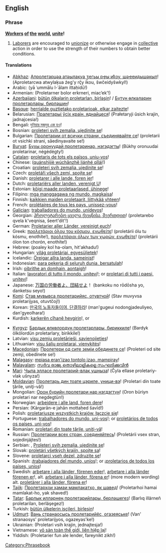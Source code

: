 ==English==

===Phrase===
{{wikipedia|Workers of the world, unite!}}
'''[[worker|Worker]]s [[of]] [[the]] [[world]], [[unite]]!'''

# [[laborer|Laborer]]s are encouraged to [[unionize]] or otherwise engage in [[collective]] action in order to use the strength of their numbers to obtain better conditions.

====Translations====
{{trans-top|workers of the world, unite}}
* [[Abkhaz]]: [[Апролетарцәа атәылақуа ӡегьы рҿы иҟоу, шәҽеидышәкыл]]! (Aproletarcwa atwylaķua źeg'y rç̆y ik̄ou, šwc̆eidyšwkyl!)
* Arabic: {{Arab|[[يا عمال العالم اتحدوا]]!}} (yā ʿummālu l-ʿālam ittaḥidū!)
* Armenian: {{Armn|[[Պրոլետարներ բոլոր երկրների, միացեք|Պրոլետարներ բոլոր երկրների, միացե՛ք]]}} (Proletarner bolor erkrneri, miac’ek’!)
* [[Azerbaijani]]: [[bütün ölkələrin proletarları, birləşin]]! / [[Бүтүн өлкәләрин пролетарлары, бирләшин]]!
* [[Basque]]: [[herrialde guztietako proletarioak, elkar zaitezte]]!
* Belarusian: [[Пралетарыі ўсіх краін, яднайцеся]]! (Prałetaryji ŭsich krajin, jadnajcesia!)
* Bengali: [[দুনিয়ার মজদুর এক হও]]!
* Bosnian: [[proleteri svih zemalja, ujedinite se]]!
* Bulgarian: [[Пролетарии от всички страни, съединявайте се]]! (proletarii ot vsichki strani, sǎedinyavaite se!)
* [[Buryat]]: [[Бүхы оронуудай пролетаринар, нэгэдэгты]]! (Bükhy oronuudai proletarinar, nėgėdėgty!)
* [[Catalan]]: [[proletaris de tots els països, uniu-vos]]!
* Chinese: {{zh-ts|全世界無產者聯合起來|全世界无产者联合起来}} ([[quánshìjiè wúchǎnzhě liánhé qǐlái]]!)
* Croatian: [[proleteri svih zemalja, ujedinite se]]!
* Czech: [[proletáři všech zemí, spojte se]]!
* Danish: [[proletarer i alle lande, foren jer]]!
* Dutch: [[proletariërs aller landen, verenigt U]]!
* Estonian: [[kõigi maade proletaarlased, ühinege]]!
* Filipino: [[mga manggagawa ng mundo, magkaisa]]!
* Finnish: [[kaikkien maiden proletaarit, liittykää yhteen]]!
* French: [[prolétaires de tous les pays, unissez-vous]]!
* [[Galician]]: [[traballadores do mundo, unídevos]]!
* Georgian: [[პროლეტარებო ყველა ქვეყნისა, შეერთდით]]! (proletarebo qvela k'veqnisa, šeert'dit'!)
* German: [[Proletarier aller Länder, vereinigt euch]]!
* Greek: [[προλετάριοι όλου του κόσμου, ενωθείτε]]! (proletárii ólu tu kósmu, enothíte!), [[προλετάριοι όλων των χωρών, ενωθείτε]]! (proletárii ólon ton chorón, enothíte!)
* Hebrew: {{lang|he|![[פועלי כל העולם התאחדו]]}} (poaley kol ha-olam, hit'akhadu!)
* Hungarian: [[világ proletárjai, egyesüljetek]]!
* Icelandic: [[Öreigar allra landa, sameinist]]!
* Indonesian: [[para pekerja di seluruh dunia, bersatulah]]!
* Irish: [[oibrithe an domhain, aontaigh]]!
* Italian: [[lavoratori di tutto il mondo, unitevi]]!; or [[proletari di tutti i paesi, unitevi]]!
* Japanese: [[万国の労働者よ、団結せよ]]！ (bankoku no rōdōsha yo, danketsu seyo!)
* [[Komi]]: [[Став мувывса пролетарийяс, отувтчой]]! (Stav muvyvsa proletarijyas, otuvtčoj!)
* Korean: [[만국의 노동자들이여, 단결하라]]! (man'gugeui nodongjadeuliyeo, dan'gyeolhara!)
* Kurdish: [[karkerên cîhanê hevgirin]]!, or {{t|ku|کرێکارانی دنیا یه‌کگرن |tr=kirêkaranî dinya yekgirin !|sc=ku-Arab}}
{{trans-mid}}
* [[Kyrgyz]]: [[Бардык өлкөлордүн пролетарлары, бириккиле]]! (Bardyk ölkölordün proletarlary, birikkile!)
* Latvian: [[visu zemju proletārieši, savienojieties]]!
* Lithuanian: [[visų šalių proletarai, vienykitės]]!
* [[Macedonian]]: [[Пролетери од сите земји обединете се]]! (Proleteri od site zemji, obedinete se!)
* [[Malagasy]]: [[mpiasa eran'izao tontolo izao, mampiray]]!
* [[Malayalam]]: [[സര്‍വ രാജ്യ തൊഴിലാളികളെ സംഘടിക്കുവിന്‍]]
* [[Mari]]: [[Чыла элласе пролетарий-влак ушныза]]! (Čyla ellase proletariy-vlak ušnyza!)
* [[Moldavian]]: [[Пролетарь дин тоате цэриле, уници-вэ]]! (Proletari din toate ţările, uniţi-vă!)
* Mongolian: [[Орон бүрийн пролетари нар нэгдэгтүн]]! (Oron büriyn proletari nar negdegtün!)
* Norwegian: [[arbeidere i alle land, foren dere]]!
* Persian: {{fa-Arab|[[کارگران جهان متحد شوید]]!}} (Kārgarān-e jahān mottaḥed šavīd!)
* Polish: [[proletariusze wszystkich krajów, łączcie się]]!
* Portuguese: [[trabalhadores do mundo, uni-vos]]!; or [[proletários de todos os paí­ses, uni-vos]]!
* Romanian: [[proletari din toate ţările, uniţi-vă]]!
* Russian: [[Пролетарии всех стран, соединяйтесь]]! (Proletárii vsex stran, sojedinjájtes!)
* Serbian: {{lang|sr|[[Пролетери свих земаља, уједините се]]!}}, [[Proleteri svih zemalja, ujedinite se]]!
* Slovak: [[proletári všetkých krajín, spojte sa]]!
* Slovene: [[proletarci vseh dezel, zdruzite se]]!
* Spanish: ¡[[trabajadores del mundo, uníos]]!; or ¡[[proletarios de todos los países, uní­os]]!
* Swedish: [[arbetare i alla länder, förenen eder]]!, [[arbetare i alla länder förenen er]]!, alt. [[arbetare i alla länder, förena er]]! (more modern wording) alt. [[proletärer i alla länder, förena er]]!
* [[Tajik]]: [[Пролетарҳои ҳамаи мамлакатҳо, як шавед]]! (Proletarhoi hamai mamlakat-ho, yak shaved!)
* [[Tatar]]: [[Барлык илләрнең пролетарийлары, берләшегез]]! (Barlıq illärneñ proletariları, berläşegez!)
* Turkish: [[bütün ülkelerin işçileri, birleşin]]!
* [[Udmurt]]: [[Вань странаосысь пролетарийёс, огазеяське]]! (Van' stranaosys' proletarijyos, ogazeyas'ke!)
* Ukrainian: {{lang|uk|[[Пролетарі всіх країн, єднайтеся]]!}} (Proletari vsih krajin, jednajtesja!)
* Vietnamese: [[vô sản toàn thế giới, liên hiệp lại]]!
* Yiddish: {{lang|yi|![[פראָלעטאריער פון אלע לענדער, פאראייניקט זיך]]}} (Proletarier fun ale lender, fareynikt zikh!)
{{trans-bottom}}

[[Category:Phrasebook]]